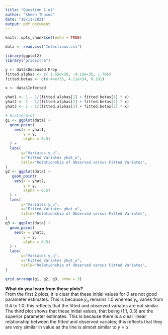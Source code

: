 ```yaml
---
title: "Question 1 e)"
author: "Sheen Thusoo"
date: "10/11/2021"
output: pdf_document
---
```


```r
knitr::opts_chunk$set(echo = TRUE)
```


``` r
data <- read.csv("Infectious.csv")
```

``` r
library(ggplot2)
library("gridExtra")

y <- data$Deceased.Prop
fitted.alphas <- c( 1.55e+36, -9.19e+35, 1.706)
fitted.betas <- c(6.44e+35, 4.11e+34, 0.191)

x <- data$Infected

yhat1 <- 1 - 1/(fitted.alphas[1] + fitted.betas[1] * x)
yhat2 <- 1 - 1/(fitted.alphas[2] + fitted.betas[2] * x)
yhat3 <- 1 - 1/(fitted.alphas[3] + fitted.betas[3] * x)

# Scatterplot
g1 <- ggplot(data) + 
  geom_point(
    aes(x = yhat1, 
        y = y,
        alpha = 0.5)
  ) +
  labs(
       y="Variates y_u", 
       x="Fitted Variates yhat_u", 
       title="Relationship of Observed versus Fitted Variates", 
)
g2 <- ggplot(data) + 
   geom_point(
    aes(x = yhat2, 
        y = y,
        alpha = 0.5)
  ) +
  labs(
       y="Variates y_u", 
       x="Fitted Variates yhat_u", 
       title="Relationship of Observed versus Fitted Variates", 
)
g3 <- ggplot(data) +
  geom_point(
    aes(x = yhat3, 
        y = y,
        alpha = 0.5)
  ) +
  labs(
       y="Variates y_u", 
       x="Fitted Variates yhat_u", 
       title="Relationship of Observed versus Fitted Variates", 
)

grid.arrange(g1, g2, g3, nrow = 3)
```


**What do you learn from these plots?**  
From the first 2 plots, it is clear that these initial values for $\theta$ are not good parameter estimates. This is because $\widehat y_u$ remains 1.0 whereas $y_u$ varies from 0.4 to 1.0; this reflects that the fitted and observed variates are not similar. The third plot shows that these initial values, that being (1.1, 0.3) are the superior parameter estimates. This is because there is a clear linear relationship between the fitted and observed variates; this reflects that they are very similar in value as the line is almost similar to $y=x$. 

